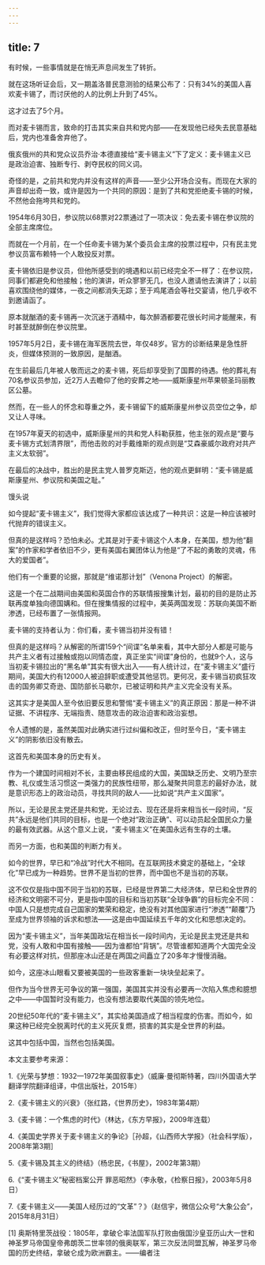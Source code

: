 ```yaml
---
---
---
```

title: 7
---



有时候，一些事情就是在悄无声息间发生了转折。

就在这场听证会后，又一期盖洛普民意测验的结果公布了：只有34%的美国人喜欢麦卡锡了，而讨厌他的人的比例上升到了45%。

这才过去了5个月。

而对麦卡锡而言，致命的打击其实来自共和党内部——在发现他已经失去民意基础后，党内也准备舍弃他了。

俄亥俄州的共和党众议员乔治·本德直接给“麦卡锡主义”下了定义：麦卡锡主义已是政治迫害、独断专行、剥夺民权的同义词。

奇怪的是，之前共和党内并没有这样的声音——至少公开场合没有。而现在大家的声音却出奇一致，或许是因为一个共同的原因：是到了共和党拒绝麦卡锡的时候，不然他会拖垮共和党的。

1954年6月30日，参议院以68票对22票通过了一项决议：免去麦卡锡在参议院的全部主席席位。

而就在一个月前，在一个任命麦卡锡为某个委员会主席的投票过程中，只有民主党参议员富布赖特一个人敢投反对票。

麦卡锡依旧是参议员，但他所感受到的境遇和以前已经完全不一样了：在参议院，同事们都避免和他接触；他的演讲，听众寥寥无几，也没人邀请他去演讲了；以前喜欢围绕他的媒体，一夜之间都消失无踪；至于鸡尾酒会等社交宴请，他几乎收不到邀请函了。

原本就酗酒的麦卡锡再一次沉迷于酒精中，每次醉酒都要花很长时间才能醒来，有时甚至就醉倒在参议院里。

1957年5月2日，麦卡锡在海军医院去世，年仅48岁。官方的诊断结果是急性肝炎，但媒体预测的一致原因，是酗酒。

在生前最后几年被人敬而远之的麦卡锡，死后却享受到了国葬的待遇。他的葬礼有70名参议员参加，近2万人去瞻仰了他的安葬之地——威斯康星州苹果顿圣玛丽教区公墓。

然而，在一些人的怀念和尊重之外，麦卡锡留下的威斯康星州参议员空位之争，却又让人寻味。

在1957年夏天的初选中，威斯康星州的共和党人科勒获胜，他主张的观点是“要与麦卡锡方式划清界限”，而他击败的对手戴维斯的观点则是“艾森豪威尔政府对共产主义太软弱”。

在最后的决战中，胜出的是民主党人普罗克斯迈，他的观点更鲜明：“麦卡锡是威斯康星州、参议院和美国之耻。”

馒头说

如今提起“麦卡锡主义”，我们觉得大家都应该达成了一种共识：这是一种应该被时代抛弃的错误主义。

但真的是这样吗？恐怕未必。尤其是对于麦卡锡这个人本身，在美国，想为他“翻案”的作家和学者依旧不少，更有美国右翼团体认为他是“了不起的勇敢的灵魂，伟大的爱国者”。

他们有一个重要的论据，那就是“维诺那计划”（Venona Project）的解密。

这是一个在二战期间由美国和英国合作的苏联情报搜集计划，最初的目的是防止苏联再度单独向德国媾和。但在搜集情报的过程中，美英两国发现：苏联向美国不断渗透，已经布置了一张情报网。

麦卡锡的支持者认为：你们看，麦卡锡当初并没有错！

但真的是这样吗？从解密的所谓159个“间谍”名单来看，其中大部分人都是可能与共产主义者有过接触或抱以同情态度，真正坐实“间谍”身份的，也就9个人，这与当初麦卡锡拉出的“黑名单”其实有很大出入——有人统计过，在“麦卡锡主义”盛行期间，美国大约有12000人被迫辞职或遭受其他惩罚。更何况，麦卡锡当初疯狂攻击的国务卿艾奇逊、国防部长马歇尔，已被证明和共产主义完全没有关系。

这其实才是美国人至今依旧要反思和警惕“麦卡锡主义”的真正原因：那是一种不讲证据、不讲程序、无端指责、随意攻击的政治迫害和政治妄想。

令人遗憾的是，虽然美国对此确实进行过纠偏和改正，但时至今日，“麦卡锡主义”的阴影依旧没有散去。

这首先和美国本身的历史有关。

作为一个建国时间相对不长，主要由移民组成的大国，美国缺乏历史、文明乃至宗教、礼仪或生活习惯这一类强力的民族性纽带，那么凝聚共同意志的最好办法，就是意识形态上的政治动员，寻找共同的敌人——比如说“共产主义国家”。

所以，无论是民主党还是共和党，无论过去、现在还是将来相当长一段时间，“反共”永远是他们共同的目标，也是一个绝对“政治正确”、可以动员起全国民众力量的最有效武器。从这个意义上说，“麦卡锡主义”在美国永远有生存的土壤。

而另一方面，也和美国的判断力有关。

如今的世界，早已和“冷战”时代大不相同。在互联网技术奠定的基础上，“全球化”早已成为一种趋势。世界不是当初的世界，而中国也不是当初的苏联。

这不仅仅是指中国不同于当初的苏联，已经是世界第二大经济体，早已和全世界的经济和文明密不可分，更是指中国的目标和当初苏联“全球争霸”的目标完全不同：中国人只是想完成自己国家的繁荣和稳定，绝没有对其他国家进行“渗透”“颠覆”乃至成为世界领袖的诉求和想法——这是由中国延续五千年的文化和思想决定的。

因为“麦卡锡主义”，当年美国政坛在相当长一段时间内，无论是民主党还是共和党，没有人敢和中国有接触——因为谁都怕“背锅”。尽管谁都知道两个大国完全没有必要这样对抗，但那座冰山还是在两国之间矗立了20多年才慢慢消融。

如今，这座冰山眼看又要被美国的一些政客重新一块块垒起来了。

但作为当今世界无可争议的第一强国，美国其实并没有必要再一次陷入焦虑和臆想之中——中国暂时没有能力，也没有想法要取代美国的领先地位。

20世纪50年代的“麦卡锡主义”，其实给美国造成了相当程度的伤害。而如今，如果这种已经完全脱离时代的主义死灰复燃，损害的其实是全世界的利益。

这其中包括中国，当然也包括美国。

本文主要参考来源：

1.《光荣与梦想：1932—1972年美国叙事史》（威廉·曼彻斯特著，四川外国语大学翻译学院翻译组译，中信出版社，2015年）

2.《麦卡锡主义的兴衰》（张红路，《世界历史》，1983年第4期）

3.《麦卡锡：一个焦虑的时代》（林达，《东方早报》，2009年连载）

4.《美国史学界关于麦卡锡主义的争论》［孙超，《山西师大学报》（社会科学版），2008年第3期］

5.《麦卡锡及其主义的终结》（杨忠民，《书屋》，2002年第3期）

6.《“麦卡锡主义”秘密档案公开 罪恶昭然》（李永敬，《检察日报》，2003年5月8日）

7.《麦卡锡主义——美国人经历过的“文革”？》（赵信宇，微信公众号“大象公会”，2015年8月31日）

[1] 奥斯特里茨战役：1805年，拿破仑率法国军队打败由俄国沙皇亚历山大一世和神圣罗马帝国皇帝弗朗茨二世率领的俄奥联军，第三次反法同盟瓦解，神圣罗马帝国的历史终结，拿破仑成为欧洲霸主。——编者注